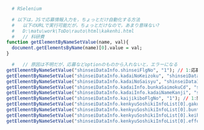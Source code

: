 \newpage

```r

  # RSelenium

  # 以下は，JSで応募情報入力を，ちょっとだけ自動化する方法
  #   以下のURLで実行可能だが，ちょっとだけなので，あまり意味ない?
  #   D:\matu\work\ToDo\rauto\html\kakenhi.html
  #   // 科研費
function getElementByNameSetValue(name, val){
  document.getElementsByName(name)[0].value = val;
}

  #   // 原因は不明だが，応募などoptionのものから入れないと，エラーになる
getElementByNameSetValue("shinseiDataInfo.shinseiFlgNo", "1"); // 1:応募する, 2:応募しない
getElementByNameSetValue("shinseiDataInfo.kadaiNoKeizoku", "shinseiDataInfo.kadaiNoKeizoku");
getElementByNameSetValue("shinseiDataInfo.kadaiNoSaisyu", "shinseiDataInfo.kadaiNoSaisyu");
getElementByNameSetValue("shinseiDataInfo.kadaiInfo.bunkaSaimokuCd", "shinseiDataInfo.kadaiInfo.bunkaSaimokuCd");
getElementByNameSetValue("shinseiDataInfo.kadaiInfo.kadaiNameKanji", "shinseiDataInfo.kadaiInfo.kadaiNameKanji");
getElementByNameSetValue("shinseiDataInfo.kaijikiboFlgNo", "1"); // 1:開示希望
getElementByNameSetValue("shinseiDataInfo.kenkyuSoshikiInfoList[0].gakui", "shinseiDataInfo.kenkyuSoshikiInfoList[0].gakui")
getElementByNameSetValue("shinseiDataInfo.kenkyuSoshikiInfoList[0].buntan", "shinseiDataInfo.kenkyuSoshikiInfoList[0].buntan")
getElementByNameSetValue("shinseiDataInfo.kenkyuSoshikiInfoList[0].keihi", "shinseiDataInfo.kenkyuSoshikiInfoList[0].keihi")
getElementByNameSetValue("shinseiDataInfo.kenkyuSoshikiInfoList[0].effort", "shinseiDataInfo.kenkyuSoshikiInfoList[0].effort")

```
